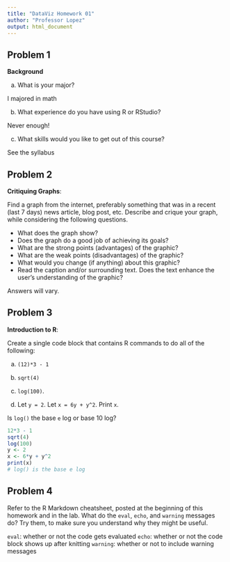 ```yaml
---
title: "DataViz Homework 01"
author: "Professor Lopez"
output: html_document
---
```



##  Problem 1

**Background**


a.  What is your major? 

I majored in math

b.  What experience do you have using R or RStudio?

Never enough!

c.  What skills would you like to get out of this course? 

See the syllabus

##  Problem 2

**Critiquing Graphs**:

Find a graph from the internet, preferably something that was in a recent (last 7 days) news article, blog post, etc.  Describe and crique your graph, while considering the following questions. 

+  What does the graph show?
+  Does the graph do a good job of achieving its goals?
+  What are the strong points (advantages) of the graphic?
+  What are the weak points (disadvantages) of the graphic?
+  What would you change (if anything) about this graphic?
+  Read the caption and/or surrounding text.  Does the text enhance the user's understanding of the graphic?

Answers will vary.

## Problem 3

**Introduction to R**:  

Create a single code block that contains R commands to do all of the following:

a.  `(12)*3 - 1`

b.  `sqrt(4)`

c.  `log(100)`. 

d.  Let `y = 2`.  Let `x = 6y + y^2`.  Print `x`.

Is `log()` the base `e` log or base 10 log?

```r
12*3 - 1
sqrt(4)
log(100)
y <- 2
x <- 6*y + y^2
print(x)
# log() is the base e log
```


##  Problem 4

Refer to the R Markdown cheatsheet, posted at the beginning of this homework and in the lab. What do the `eval`, `echo`, and `warning` messages do? Try them, to make sure you understand why they might be useful.

`eval`: whether or not the code gets evaluated
`echo`: whether or not the code block shows up after knitting
`warning`: whether or not to include warning messages

